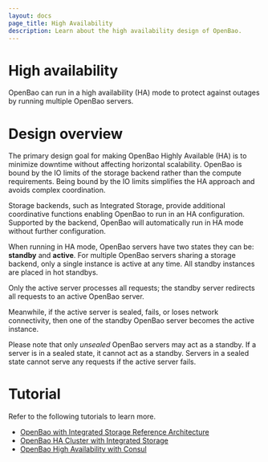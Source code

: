 ```yaml
---
layout: docs
page_title: High Availability
description: Learn about the high availability design of OpenBao.
---
```


# High availability

OpenBao can run in a high availability (HA) mode to protect against outages by running multiple OpenBao servers.


# Design overview

The primary design goal for making OpenBao Highly Available (HA) is to
minimize downtime without affecting horizontal scalability. OpenBao is
bound by the IO limits of the storage backend rather than the compute
requirements. Being bound by the IO limits simplifies the HA approach and avoids complex
coordination.

Storage backends, such as Integrated Storage, provide additional coordinative
functions enabling OpenBao to run in an HA configuration. Supported
by the backend, OpenBao will automatically run in HA mode without further
configuration.

When running in HA mode, OpenBao servers have two states they
can be: **standby** and **active**. For multiple OpenBao servers sharing a storage
backend, only a single instance is active at any time. All standby instances are placed in hot standbys.

Only the active server processes all requests; the standby server redirects all requests to an active OpenBao server.

Meanwhile, if the active server is sealed, fails, or loses network connectivity,
then one of the standby OpenBao server becomes the active instance.

Please note that only _unsealed_ OpenBao servers may act as a standby.
If a server is in a sealed state, it cannot act as a standby. Servers in a sealed state cannot
 serve any requests if the active server fails.

# Tutorial 

Refer to the following tutorials to learn more.

- [OpenBao with Integrated Storage Reference Architecture](/vault/tutorials/day-one-raft/raft-reference-architecture)
- [OpenBao HA Cluster with Integrated Storage](/vault/tutorials/raft/raft-storage)
- [OpenBao High Availability with Consul](/vault/tutorials/day-one-consul/ha-with-consul)

